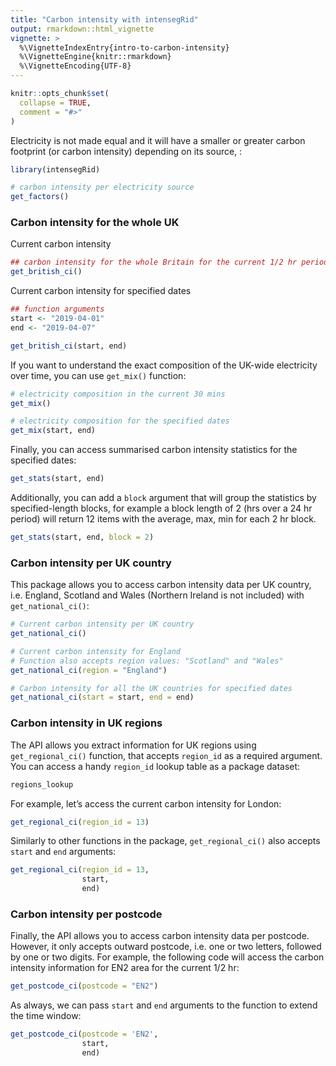 ```yaml
---
title: "Carbon intensity with intensegRid"
output: rmarkdown::html_vignette
vignette: >
  %\VignetteIndexEntry{intro-to-carbon-intensity}
  %\VignetteEngine{knitr::rmarkdown}
  %\VignetteEncoding{UTF-8}
---
```


```r
knitr::opts_chunk$set(
  collapse = TRUE,
  comment = "#>"
)
```

Electricity is not made equal and it will have a smaller or greater carbon footprint (or carbon intensity) depending on its source, :

```r
library(intensegRid)

# carbon intensity per electricity source
get_factors()
```

### Carbon intensity for the whole UK
Current carbon intensity
```r
## carbon intensity for the whole Britain for the current 1/2 hr period
get_british_ci()
```

Current carbon intensity for specified dates 
```r
## function arguments
start <- "2019-04-01"
end <- "2019-04-07"

get_british_ci(start, end)
```

If you want to understand the exact composition of the UK-wide electricity over time, you can use `get_mix()` function:

```r
# electricity composition in the current 30 mins
get_mix()
```

```r
# electricity composition for the specified dates
get_mix(start, end)
```

Finally, you can access summarised carbon intensity statistics for the specified dates: 

```r
get_stats(start, end)
```

Additionally, you can add a `block` argument that will group the statistics by specified-length blocks, for example a block length of 2 (hrs over a 24 hr period) will return 12 items with the average, max, min for each 2 hr block.  
```r
get_stats(start, end, block = 2)
```



### Carbon intensity per UK country

This package allows you to access carbon intensity data per UK country, i.e. England, Scotland and Wales (Northern Ireland is not included) with `get_national_ci()`:
```r
# Current carbon intensity per UK country
get_national_ci()
```

```r
# Current carbon intensity for England 
# Function also accepts region values: "Scotland" and "Wales"
get_national_ci(region = "England")
```

```r
# Carbon intensity for all the UK countries for specified dates 
get_national_ci(start = start, end = end)
```

### Carbon intensity in UK regions
The API allows you extract information for UK regions using `get_regional_ci()` function, that accepts `region_id` as a required argument. You can access a handy `region_id` lookup table as a package dataset:
```r
regions_lookup
```

For example, let's access the current carbon intensity for London: 
```r
get_regional_ci(region_id = 13)
```

Similarly to other functions in the package, `get_regional_ci()` also accepts `start` and `end` arguments:
```r
get_regional_ci(region_id = 13, 
                start, 
                end)
```


### Carbon intensity per postcode

Finally, the API allows you to access carbon intensity data per postcode. However, it only accepts outward postcode, i.e. one or two letters, followed by one or two digits. For example, the following code will access the carbon intensity information for EN2 area for the current 1/2 hr: 
```r
get_postcode_ci(postcode = "EN2")
```

As always, we can pass `start` and `end` arguments to the function to extend the time window: 
```r
get_postcode_ci(postcode = 'EN2',
                start,
                end)
```
